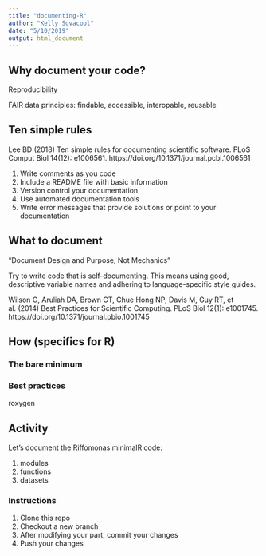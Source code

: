 ```yaml
---
title: "documenting-R"
author: "Kelly Sovacool"
date: "5/10/2019"
output: html_document
---
```


## Why document your code?

Reproducibility

FAIR data principles: findable, accessible, interopable, reusable

## Ten simple rules

Lee BD (2018) Ten simple rules for documenting scientific software. PLoS Comput Biol 14(12): e1006561. https://doi.org/10.1371/journal.pcbi.1006561

1. Write comments as you code
4. Include a README file with basic information
6. Version control your documentation
8. Use automated documentation tools
9. Write error messages that provide solutions or point to your documentation

## What to document

"Document Design and Purpose, Not Mechanics"

Try to write code that is self-documenting.
This means using good, descriptive variable names and adhering to language-specific style guides.

Wilson G, Aruliah DA, Brown CT, Chue Hong NP, Davis M, Guy RT, et al. (2014) Best Practices for Scientific Computing. PLoS Biol 12(1): e1001745. https://doi.org/10.1371/journal.pbio.1001745

## How (specifics for R)

### The bare minimum

### Best practices
roxygen

## Activity

Let's document the Riffomonas minimalR code:

1. modules
1. functions
1. datasets

### Instructions

1. Clone this repo
1. Checkout a new branch
1. After modifying your part, commit your changes
1. Push your changes
